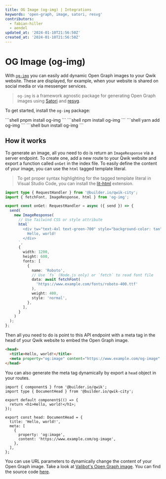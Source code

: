 ```yaml
---
title: OG Image (og-img) | Integrations
keywords: 'open-graph, image, satori, resvg'
contributors:
  - fabian-hiller
  - aendel
updated_at: '2024-01-10T21:56:50Z'
created_at: '2024-01-10T21:56:50Z'
---
```



# OG Image (og-img)

With [`og-img`](https://github.com/fabian-hiller/og-img) you can easily add dynamic Open Graph images to your Qwik website. These are displayed, for example, when your website is shared on social media or via messenger services.

> `og-img` is a framework agnostic package for generating Open Graph images using [Satori](https://github.com/vercel/satori) and [resvg](https://github.com/RazrFalcon/resvg).

To get started, install the `og-img` package:

<PackageManagerTabs>
<span q:slot="pnpm">
```shell
pnpm install og-img
```
</span>
<span q:slot="npm">
```shell
npm install og-img
```
</span>
<span q:slot="yarn">
```shell
yarn add og-img
```
</span>
<span q:slot="bun">
```shell
bun install og-img
```
</span>
</PackageManagerTabs>

## How it works

To generate an image, all you need to do is return an `ImageResponse` via a server endpoint. To create one, add a new route to your Qwik website and export a function called `onGet` in the index file. To easily define the content of your image, you can use the `html` tagged template literal.

> To get proper syntax highlighting for the tagged template literal in Visual Studio Code, you can install the [lit-html](https://marketplace.visualstudio.com/items?itemName=bierner.lit-html) extension.

```ts title="src/routes/og-image/index.ts"
import type { RequestHandler } from '@builder.io/qwik-city';
import { fetchFont, ImageResponse, html } from 'og-img';

export const onGet: RequestHandler = async ({ send }) => {
  send(
    new ImageResponse(
      // Use Tailwind CSS or style attribute
      html`
        <div tw="text-4xl text-green-700" style="background-color: tan">
          Hello, world!
        </div>
      `,
      {
        width: 1200,
        height: 600,
        fonts: [
          {
            name: 'Roboto',
            // Use `fs` (Node.js only) or `fetch` to read font file
            data: await fetchFont(
              'https://www.example.com/fonts/roboto-400.ttf'
            ),
            weight: 400,
            style: 'normal',
          },
        ],
      }
    )
  );
};
```

Then all you need to do is point to this API endpoint with a meta tag in the head of your Qwik website to embed the Open Graph image.

```html
<head>
  <title>Hello, world!</title>
  <meta property="og:image" content="https://www.example.com/og-image" />
</head>
```

You can also generate the meta tag dynamically by export a `head` object in your routes.

```tsx title="src/routes/index.tsx"
import { component$ } from '@builder.io/qwik';
import type { DocumentHead } from '@builder.io/qwik-city';

export default component$(() => {
  return <h1>Hello, world!</h1>;
});

export const head: DocumentHead = {
  title: 'Hello, world!',
  meta: [
    {
      property: 'og:image',
      content: 'https://www.example.com/og-image',
    },
  ],
};
```

You can use URL parameters to dynamically change the content of your Open Graph image. Take a look at [Valibot's Open Graph image](https://valibot.dev/og-image/?title=Example%20Title&description=The%20content%20of%20this%20image%20was%20generated%20dynamically). You can find the source code [here](https://github.com/fabian-hiller/valibot/blob/main/website/src/routes/og-image/index.ts).
